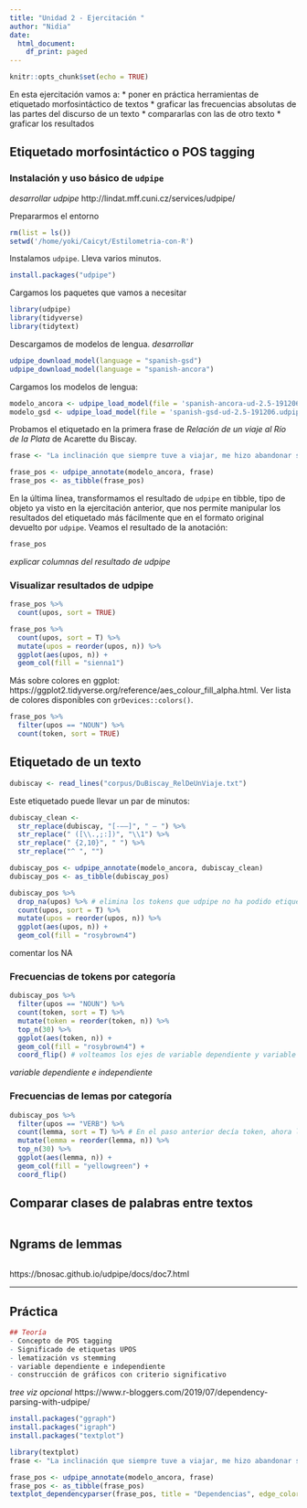 ```yaml
---
title: "Unidad 2 - Ejercitación "
author: "Nidia"
date:
  html_document:
    df_print: paged
---
```


```r
knitr::opts_chunk$set(echo = TRUE)
```

En esta ejercitación vamos a:
* poner en práctica herramientas de etiquetado morfosintáctico de textos
* graficar las frecuencias absolutas de las partes del discurso de un texto
* compararlas con las de otro texto
* graficar los resultados 

## Etiquetado morfosintáctico o POS tagging

### Instalación y uso básico de `udpipe`

*desarrollar udpipe* http://lindat.mff.cuni.cz/services/udpipe/

Prepararmos el entorno

```r
rm(list = ls())
setwd('/home/yoki/Caicyt/Estilometria-con-R')
```

Instalamos `udpipe`.  Lleva varios minutos. 

```r
install.packages("udpipe")
```

Cargamos los paquetes que vamos a necesitar

```r
library(udpipe)
library(tidyverse)
library(tidytext)
```

Descargamos de modelos de lengua. *desarrollar*

```r
udpipe_download_model(language = "spanish-gsd")
udpipe_download_model(language = "spanish-ancora")

```


Cargamos los modelos de lengua:

```r
modelo_ancora <- udpipe_load_model(file = 'spanish-ancora-ud-2.5-191206.udpipe')
modelo_gsd <- udpipe_load_model(file = 'spanish-gsd-ud-2.5-191206.udpipe')
```



Probamos el etiquetado en la primera frase de _Relación de un viaje al Río de la Plata_ de Acarette du Biscay.

```r
frase <- "La inclinación que siempre tuve a viajar, me hizo abandonar siendo muy joven la casa de mi padre, y puedo asegurar que no me impulsaba tanto a ello la mera curiosidad de ver países extraños, cuanto la esperanza que abrigaba de adquirir conocimientos y desarrollar mi inteligencia, cosa que en el futuro podría serme provechoso no sólo en mis negocios particulares, sino también haciéndome más útil a mi Rey y a mi patria, el cual declaro fue el principal móvil de mi viaje."

frase_pos <- udpipe_annotate(modelo_ancora, frase)
frase_pos <- as_tibble(frase_pos)
```

En la última línea, transformamos el resultado de `udpipe` en tibble, tipo de objeto ya visto en la ejercitación anterior, que nos permite manipular los resultados del etiquetado más fácilmente que en el formato original devuelto por `udpipe`. Veamos el resultado de la anotación:

```r
frase_pos
```

*explicar columnas del resultado de udpipe*


### Visualizar resultados de udpipe

```r
frase_pos %>%
  count(upos, sort = TRUE)
```


```r
frase_pos %>%
  count(upos, sort = T) %>%
  mutate(upos = reorder(upos, n)) %>%
  ggplot(aes(upos, n)) +
  geom_col(fill = "sienna1")

```

Más sobre colores en ggplot: https://ggplot2.tidyverse.org/reference/aes_colour_fill_alpha.html. Ver lista de colores disponibles con `grDevices::colors()`. 



```r
frase_pos %>%
  filter(upos == "NOUN") %>%
  count(token, sort = TRUE)
```


## Etiquetado de un texto

```r
dubiscay <- read_lines("corpus/DuBiscay_RelDeUnViaje.txt")
```

Este etiquetado puede llevar un par de minutos:
```r
dubiscay_clean <- 
  str_replace(dubiscay, "[-–—]", " — ") %>% 
  str_replace(" ([\\.,;:])", "\\1") %>% 
  str_replace(" {2,10}", " ") %>% 
  str_replace("^ ", "")
```


```r
dubiscay_pos <- udpipe_annotate(modelo_ancora, dubiscay_clean)
dubiscay_pos <- as_tibble(dubiscay_pos)
```


```r
dubiscay_pos %>%
  drop_na(upos) %>% # elimina los tokens que udpipe no ha podido etiquetar
  count(upos, sort = T) %>%
  mutate(upos = reorder(upos, n)) %>%
  ggplot(aes(upos, n)) +
  geom_col(fill = "rosybrown4")
```

comentar los NA

### Frecuencias de tokens por categoría

```r
dubiscay_pos %>%
  filter(upos == "NOUN") %>%
  count(token, sort = T) %>%
  mutate(token = reorder(token, n)) %>%
  top_n(30) %>%
  ggplot(aes(token, n)) +
  geom_col(fill = "rosybrown4") +
  coord_flip() # volteamos los ejes de variable dependiente y variable independiente
```

*variable dependiente e independiente*

### Frecuencias de lemas por categoría

```r
dubiscay_pos %>%
  filter(upos == "VERB") %>%
  count(lemma, sort = T) %>% # En el paso anterior decía token, ahora lemma
  mutate(lemma = reorder(lemma, n)) %>%
  top_n(30) %>%
  ggplot(aes(lemma, n)) +
  geom_col(fill = "yellowgreen") +
  coord_flip()
```


## Comparar clases de palabras entre textos

```r

```

## Ngrams de lemmas

```r

```

https://bnosac.github.io/udpipe/docs/doc7.html

----

## Práctica




```r
## Teoría 
- Concepto de POS tagging
- Significado de etiquetas UPOS
- lematización vs stemming
- variable dependiente e independiente
- construcción de gráficos con criterio significativo
```



*tree viz opcional*
https://www.r-bloggers.com/2019/07/dependency-parsing-with-udpipe/

```r
install.packages("ggraph")
install.packages("igraph")
install.packages("textplot")
```


```r
library(textplot)
frase <- "La inclinación que siempre tuve a viajar, me hizo abandonar siendo muy joven la casa de mi padre."

frase_pos <- udpipe_annotate(modelo_ancora, frase)
frase_pos <- as_tibble(frase_pos)
textplot_dependencyparser(frase_pos, title = "Dependencias", edge_color = "blue", size = 3)
```



